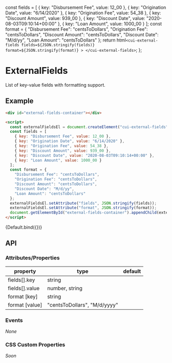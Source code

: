
<Meta title="Components/ExternalFields" />

  const fields = [
    { key: "Disbursement Fee", value: 12_00 },
    { key: "Origination Date", value: "6/14/2020" },
    { key: "Origination Fee", value: 54_38 },
    { key: "Discount Amount", value: 939_00 },
    { key: "Discount Date", value: "2020-08-03T09:10:14+00:00" },
    { key: "Loan Amount", value: 1000_00 }
  ];
  const format = {
    "Disbursement Fee": "centsToDollars",
    "Origination Fee": "centsToDollars",
    "Discount Amount": "centsToDollars",
    "Discount Date": "M/d/yy",
    "Loan Amount": "centsToDollars"
  };
  return html`
    <cui-external-fields
      fields=${JSON.stringify(fields)}
      format=${JSON.stringify(format)}
    >
    </cui-external-fields>
  `;
};

# ExternalFields

List of key-value fields with formatting support.

## Example

```html
<div id="external-fields-container"></div>

<script>
  const externalFieldsEl = document.createElement("cui-external-fields");
  const fields = [
    { key: "Disbursement Fee", value: 12_00 },
    { key: "Origination Date", value: "6/14/2020" },
    { key: "Origination Fee", value: 54_38 },
    { key: "Discount Amount", value: 939_00 },
    { key: "Discount Date", value: "2020-08-03T09:10:14+00:00" },
    { key: "Loan Amount", value: 1000_00 }
  ];
  const format = {
    "Disbursement Fee": "centsToDollars",
    "Origination Fee": "centsToDollars",
    "Discount Amount": "centsToDollars",
    "Discount Date": "M/d/yy",
    "Loan Amount": "centsToDollars"
  };
  externalFieldsEl.setAttribute("fields", JSON.stringify(fields));
  externalFieldsEl.setAttribute("format", JSON.stringify(format));
  document.getElementById("external-fields-container").appendChild(externalFieldsEl);
</script>
```

<Canvas>
  <Story name="Default">
      {Default.bind({})}
  </Story>
</Canvas>

## API

### Attributes/Properties

| property | type | default |
| -------- | ---- | ------- |
| fields[].key | string | |
| fields[].value | number, string | |
| format [key] | string | |
| format [value] | "centsToDollars", "M/d/yyyy" | |

### Events

*None*

### CSS Custom Properties

*Soon*

